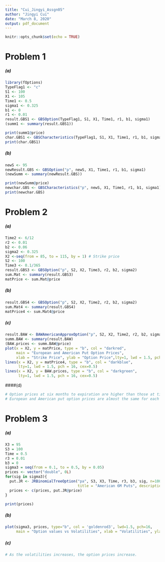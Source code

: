 ---
title: "Cui_Jingyi_Assgn05"
author: "Jingyi Cui"
date: "March 8, 2020"
output: pdf_document
---

```{r setup, include=FALSE}
knitr::opts_chunk$set(echo = TRUE)
```

# Problem 1
##### (a)
```{r, results  = 'hide'}
library(fOptions)
TypeFlag1 <- "c"
S1 <- 100
X1 <- 105
Time1 <- 0.5
sigma1 <- 0.325
b1 <- 0
r1 <- 0.01
result.GBS1 <- GBSOption(TypeFlag1, S1, X1, Time1, r1, b1, sigma1)
(summ1 <- summary(result.GBS1))
```
```{r}
print(summ1@price)
char.GBS1 <- GBSCharacteristics(TypeFlag1, S1, X1, Time1, r1, b1, sigma1)
print(char.GBS1)
```




##### (b)
```{r, results = 'hide'}
newS <- 95
newResult.GBS <- GBSOption("p", newS, X1, Time1, r1, b1, sigma1)
(newSumm <- summary(newResult.GBS))
```
```{r}
print(newSumm@price)
newchar.GBS <- GBSCharacteristics("p", newS, X1, Time1, r1, b1, sigma1)
print(newchar.GBS)
```


# Problem 2
##### (a)
```{r, results = FALSE, fig.show = 'hide'}
Time2 <- 6/12
r2 <- 0.01
b2 <- 0.06
sigma2 <- 0.325
X2 <-seq(from = 85, to = 115, by = 1) # Strike price
S2 <- 100
Time3 <- 0.1/365
result.GBS3 <- GBSOption("p", S2, X2, Time3, r2, b2, sigma2)
sum.Mat <- summary(result.GBS3)
matPrice <- sum.Mat@price
```
##### (b)
```{r, results = FALSE, fig.show = 'hide'}
result.GBS4 <- GBSOption("p", S2, X2, Time2, r2, b2, sigma2)
sum.Mat4 <- summary(result.GBS4)
matPrice4 <- sum.Mat4@price

```
##### (c)
```{r, results = FALSE, fig.show = TRUE, warning=FALSE}
result.BAW <- BAWAmericanApproxOption("p", S2, X2, Time2, r2, b2, sigma2)
summ.BAW <- summary(result.BAW)
(BAW.prices <- summ.BAW@price)
plot(x = X2, y = matPrice, type = "b", col = "darkred",
     main = "European and American Put Option Prices",
     xlab = "Strike Price", ylab = "Option Price",lty=1, lwd = 1.5, pch = 16)
lines(x = X2, y = matPrice4, type = "b", col = "darkblue",
      lty=1, lwd = 1.5, pch = 16, cex=0.5)
lines(x = X2, y = BAW.prices, type = "b", col = "darkgreen",
      lty=1, lwd = 1.5, pch = 16, cex=0.5)
```

####(d)
```{r, results = FALSE, fig.show = 'hide'}
# Option prices at six months to expiration are higher than those at time just before expiration.
# European and American put option prices are almost the same for each strike price.
```





# Problem 3
##### (a)
```{r, results = 'hide', warning=FALSE}
X3 = 95
S3 = 100
Time = 0.5
r3 = 0.01
b3 = 0
sigma3 = seq(from = 0.1, to = 0.5, by = 0.05)
prices <- vector("double", 0L)
for(sig in sigma3){
  put.JR <- JRBinomialTreeOption("pa", S3, X3, Time, r3, b3, sig, n=100,
                                 title = "American 6M Puts", description = "Varing options prices")
  prices <- c(prices, put.JR@price)
}
```
```{r, results = 'show'}
print(prices)
```

##### (b)
```{r}
plot(sigma3, prices, type="b", col = 'goldenrod3', lwd=1.5, pch=16, 
     main = "Option values vs Volatilities", xlab = "Volatilities", ylab = "Option Prices")

```

##### (c)
```{r}
# As the volatilities increases, the option prices increase.
```